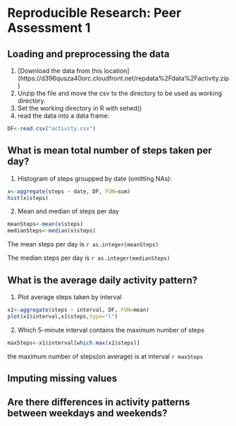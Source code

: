 # Reproducible Research: Peer Assessment 1


## Loading and preprocessing the data

1. [Download the data from this location]
(https://d396qusza40orc.cloudfront.net/repdata%2Fdata%2Factivity.zip)
2. Unzip the file and move the csv to the directory to be used as working directory.
3. Set the working directory in R with setwd()
4. read the data into a data frame:

```r
DF<-read.csv("activity.csv")
```

## What is mean total number of steps taken per day?

1. Histogram of steps groupped by date (omitting NAs):

```r
x<-aggregate(steps ~ date, DF, FUN=sum)
hist(x$steps)
```

2. Mean and median of steps per day

```r
meanSteps<-mean(x$steps)
medianSteps<-median(x$steps)
```

The mean steps per day is `r as.integer(meanSteps)`

The median steps per day is `r as.integer(medianSteps)`

## What is the average daily activity pattern?

1. Plot average steps taken by interval 

```r
x1<-aggregate(steps ~ interval, DF, FUN=mean)
plot(x1$interval,x1$steps,type="l")
```

2. Which 5-minute interval contains the maximum number of steps

```r
maxSteps<-x1$interval[which.max(x1$steps)]
```

the maximum number of steps(on average) is at interval `r maxSteps`

## Imputing missing values



## Are there differences in activity patterns between weekdays and weekends?
